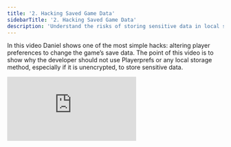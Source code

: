 ```yaml
---
title: '2. Hacking Saved Game Data'
sidebarTitle: '2. Hacking Saved Game Data'
description: 'Understand the risks of storing sensitive data in local storage.'
---
```


In this video Daniel shows one of the most simple hacks: altering player preferences to change the game’s save data. The point of this video is to show why the developer should not use Playerprefs or any local storage method, especially if it is unencrypted, to store sensitive data.

<iframe
  className="w-full aspect-video rounded-lg"
  src="https://www.youtube.com/embed/FXlRVlg_e5c"
  title="ZBD Dev - Hacking Saved Game Data"
  frameborder="0"
  allow="accelerometer; fullscreen; autoplay; clipboard-write; encrypted-media; gyroscope; picture-in-picture"
  allowfullscreen
></iframe>